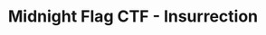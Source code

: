 ---
title: Midnight Flag CTF - Insurrection
startDate: 2025-04-12 17:00
endDate: 2025-04-14 01:00
result: 27 (all), 12 (students)
highlighted: true
tags:
    - writeup
members:
    - chizuchizu
    - naotiki
    - nxvzbgbfben
    - tsune
pubDate: 2025-04-17
externalUrl: https://ctf.midnightflag.fr/
ctfTimeUrl: https://ctftime.org/event/2687
---